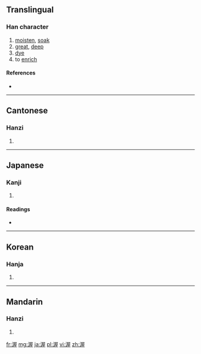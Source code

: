 ==Translingual==

===Han character===
{{Han char|rn=85|rad=水|as=09|sn=12|four=3711<sub>4</sub>|canj=水尸一土 (ESMG), XX水尸一 (XXESM)}}

# [[moisten]], [[soak]]
# [[great]], [[deep]]
# [[dye]]
# to [[enrich]]

====References====
* {{Han ref|kx=0634.060|dkj=17770|dj=1041.030|hdz=31689.060|uh=6E25|ud=28197|bh=B4EC|bd=46316}}

----

==Cantonese==

===Hanzi===
{{yue-hanzi|jyut=|y=ak1}}

# {{defn|Cantonese|sort=水09}}

----

==Japanese==

===Kanji===
{{ja-kanji|grade=|rs=水09}}

# {{defn|Japanese|sort=水09}}

====Readings====
* {{ja-readings|on=[[あく]] (aku)|kun=[[あつい]] (atsui)}}

----

==Korean==

===Hanja===
{{ko-hanja|hangeul=악|eumhun=|rv=ak|mr=ak|y=ak}}

# {{defn|Korean|sort=水09}}

----

==Mandarin==

===Hanzi===
{{cmn-hanzi|pin=[[wò]] ([[wo4]])|wg=wo<sup>4</sup>}}

# {{defn|Mandarin|sort=水09}}

[[fr:渥]]
[[mg:渥]]
[[ja:渥]]
[[pl:渥]]
[[vi:渥]]
[[zh:渥]]